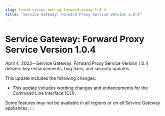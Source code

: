 ```yaml
---
slug: trend-vision-one-sg-forward-proxy-1-0-4
title: 'Service Gateway: Forward Proxy Service Version 1.0.4'
---
```

# Service Gateway: Forward Proxy Service Version 1.0.4

April 4, 2023—Service Gateway: Forward Proxy Service Version 1.0.4 delivers key enhancements, bug fixes, and security updates.

This update includes the following changes:

- This update includes wording changes and enhancements for the Command Line Interface (CLI).

Some features may not be available in all regions or on all Service Gateway appliances.
:::
